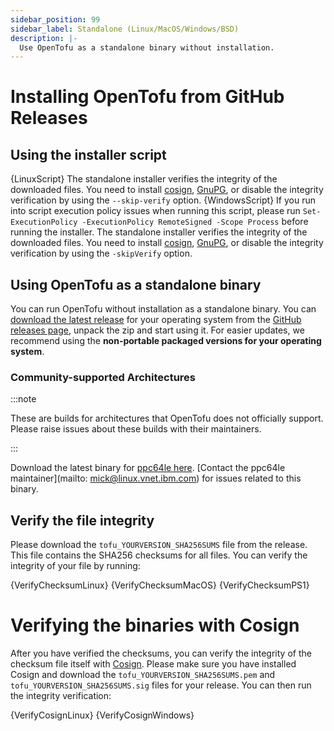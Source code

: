 ```yaml
---
sidebar_position: 99
sidebar_label: Standalone (Linux/MacOS/Windows/BSD)
description: |-
  Use OpenTofu as a standalone binary without installation.
---
```



# Installing OpenTofu from GitHub Releases

## Using the installer script

<Tabs>
    <TabItem value="posix" label="Linux/MacOS/BSD/Unix (POSIX)">
        <CodeBlock language="bash">{LinuxScript}</CodeBlock>
        <Admonition type="info">The standalone installer verifies the integrity of the downloaded files. You need to install <a href="https://docs.sigstore.dev/system_config/installation/">cosign</a>, <a href="https://gnupg.org/">GnuPG</a>, or disable the integrity verification by using the <code>--skip-verify</code> option.</Admonition>
    </TabItem>
    <TabItem value="powershell" label="Windows (PowerShell)">
        <CodeBlock language="powershell">{WindowsScript}</CodeBlock>
        <Admonition type="info">If you run into script execution policy issues when running this script, please run <code>Set-ExecutionPolicy -ExecutionPolicy RemoteSigned -Scope Process</code> before running the installer.</Admonition>
        <Admonition type="info">The standalone installer verifies the integrity of the downloaded files. You need to install <a href="https://docs.sigstore.dev/system_config/installation/">cosign</a>, <a href="https://gnupg.org/">GnuPG</a>, or disable the integrity verification by using the <code>-skipVerify</code> option.</Admonition>
    </TabItem>
</Tabs>


## Using OpenTofu as a standalone binary

You can run OpenTofu without installation as a standalone binary. You can [download the latest release](https://github.com/opentofu/opentofu/releases/latest/) for your operating system from the [GitHub releases page](https://github.com/opentofu/opentofu/releases/latest/), unpack the zip and start using it. For easier updates, we recommend using the **non-portable packaged versions for your operating system**.

### Community-supported Architectures

:::note

These are builds for architectures that OpenTofu does not officially support. Please raise issues about these builds with their maintainers.

:::

Download the latest binary for [ppc64le here](https://ftp2.osuosl.org/pub/ppc64el/opentofu/). [Contact the ppc64le maintainer](mailto: mick@linux.vnet.ibm.com) for issues related to this binary.

## Verify the file integrity

Please download the `tofu_YOURVERSION_SHA256SUMS` file from the release. This file contains the SHA256 checksums for all files. You can verify the integrity of your file by running:

<Tabs>
    <TabItem value="linux" label="Linux (sha256sum)">
        <CodeBlock language="bash">{VerifyChecksumLinux}</CodeBlock>
    </TabItem>
    <TabItem value="macos" label="MacOS (shasum)">
        <CodeBlock language="bash">{VerifyChecksumMacOS}</CodeBlock>
    </TabItem>
    <TabItem value="windows" label="Windows (PowerShell)">
        <CodeBlock language="powershell">{VerifyChecksumPS1}</CodeBlock>
    </TabItem>
</Tabs>

# Verifying the binaries with Cosign

After you have verified the checksums, you can verify the integrity of the checksum file itself with [Cosign](https://docs.sigstore.dev/system_config/installation/). Please make sure you have installed Cosign and download the `tofu_YOURVERSION_SHA256SUMS.pem` and `tofu_YOURVERSION_SHA256SUMS.sig` files for your release. You can then run the integrity verification:

<Tabs>
    <TabItem value="posix" label="Linux/MacOS/BSD/UNIX (POSIX)">
        <CodeBlock language="bash">{VerifyCosignLinux}</CodeBlock>
    </TabItem>
    <TabItem value="powershell" label="Windows (PowerShell)">
        <CodeBlock language="powershell">{VerifyCosignWindows}</CodeBlock>
    </TabItem>
</Tabs>
